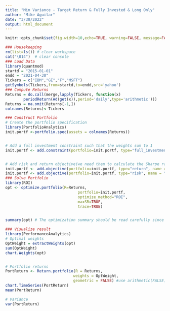 ```yaml
---
title: "Min Variance - Target Return & Fully Invested & Long Only"
author: "Mike Aguilar"
date: "3/30/2022"
output: html_document
---
```




```r
knitr::opts_chunk$set(fig.width=10,echo=TRUE, warning=FALSE, message=FALSE, class.output="scroll-200")
```


```r
### Housekeeping
rm(list=ls()) # clear workspace
cat("\014")  # clear console
### Load Data
library(quantmod)
startd = "2015-01-01"
endd = "2021-04-30"
Tickers = c("IBM","GE","F","MSFT")
getSymbols(Tickers,from=startd,to=endd,src='yahoo')
### Compute Returns
Returns = do.call(merge,lapply(Tickers, function(x) 
        periodReturn(Ad(get(x)),period='daily',type='arithmetic')))
Returns = na.omit(Returns[-1,])
colnames(Returns)<-Tickers

### Construct Portfolio
# Create the portfolio specification
library(PortfolioAnalytics)
init.portf <-portfolio.spec(assets = colnames(Returns))


# Add a full investment constraint such that the weights sum to 1
init.portf <- add.constraint(portfolio=init.portf, type="full_investment")


# Add risk and return objective(we need them to calculate the Sharpe ratio)
init.portf <- add.objective(portfolio=init.portf, type="return", name = "mean")
init.portf <- add.objective(portfolio=init.portf, type="risk", name = "StdDev")
### Solve Portfolio
library(ROI)
opt <- optimize.portfolio(R=Returns, 
                                portfolio=init.portf, 
                                optimize_method="ROI",
                                maxSR=TRUE,
                                trace=TRUE)


summary(opt) # The optimization summary should be read carefully since not every constraint is guaranteed to be satisfied

### Visualize result
library(PerformanceAnalytics)
# Optimal weights
OptWeight = extractWeights(opt)
sum(OptWeight)
chart.Weights(opt)


# Portfolio returns
PortReturn <- Return.portfolio(R = Returns, 
                              weights = OptWeight, 
                              geometric = FALSE) #use arithmetic(FALSE) to aggregate returns
chart.TimeSeries(PortReturn)
mean(PortReturn)

# Variance
var(PortReturn)
```



